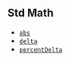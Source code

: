 ## Std Math

- [`abs`](/reference/forge-std/abs.mdx)
- [`delta`](/reference/forge-std/delta.mdx)
- [`percentDelta`](/reference/forge-std/percentDelta.mdx)
